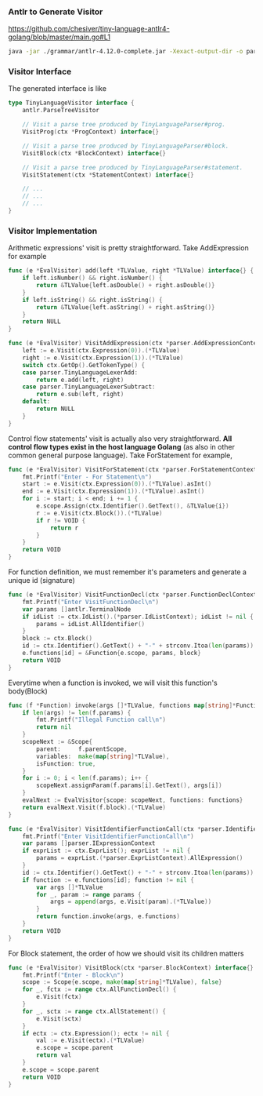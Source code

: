 ### Antlr to Generate Visitor

https://github.com/chesiver/tiny-language-antlr4-golang/blob/master/main.go#L1

```bash
java -jar ./grammar/antlr-4.12.0-complete.jar -Xexact-output-dir -o parser -visitor -no-listener -Dlanguage=Go ./grammar/TinyLanguage.g4
```

### Visitor Interface 

The generated interface is like

```go
type TinyLanguageVisitor interface {
    antlr.ParseTreeVisitor

	// Visit a parse tree produced by TinyLanguageParser#prog.
	VisitProg(ctx *ProgContext) interface{}

	// Visit a parse tree produced by TinyLanguageParser#block.
	VisitBlock(ctx *BlockContext) interface{}

	// Visit a parse tree produced by TinyLanguageParser#statement.
	VisitStatement(ctx *StatementContext) interface{}

    // ...
    // ...
    // ...
}
```

### Visitor Implementation

Arithmetic expressions' visit is pretty straightforward. Take AddExpression for example

```go
func (e *EvalVisitor) add(left *TLValue, right *TLValue) interface{} {
	if left.isNumber() && right.isNumber() {
		return &TLValue{left.asDouble() + right.asDouble()}
	}
	if left.isString() && right.isString() {
		return &TLValue{left.asString() + right.asString()}
	}
	return NULL
}

func (e *EvalVisitor) VisitAddExpression(ctx *parser.AddExpressionContext) interface{} {
	left := e.Visit(ctx.Expression(0)).(*TLValue)
	right := e.Visit(ctx.Expression(1)).(*TLValue)
	switch ctx.GetOp().GetTokenType() {
	case parser.TinyLanguageLexerAdd:
		return e.add(left, right)
	case parser.TinyLanguageLexerSubtract:
		return e.sub(left, right)
	default:
		return NULL
	}
}
```

Control flow statements' visit is actually also very straightforward. **All control flow types exist in the host language Golang**
(as also in other common general purpose language). Take ForStatement for example,

```go
func (e *EvalVisitor) VisitForStatement(ctx *parser.ForStatementContext) interface{} {
	fmt.Printf("Enter - For Statement\n")
	start := e.Visit(ctx.Expression(0)).(*TLValue).asInt()
	end := e.Visit(ctx.Expression(1)).(*TLValue).asInt()
	for i := start; i < end; i += 1 {
		e.scope.Assign(ctx.Identifier().GetText(), &TLValue{i})
		r := e.Visit(ctx.Block()).(*TLValue)
		if r != VOID {
			return r
		}
	}
	return VOID
}
```

For function definition, we must remember it's parameters and generate a unique id (signature)

```go
func (e *EvalVisitor) VisitFunctionDecl(ctx *parser.FunctionDeclContext) interface{} {
	fmt.Printf("Enter VisitFunctionDecl\n")
	var params []antlr.TerminalNode
	if idList := ctx.IdList().(*parser.IdListContext); idList != nil {
		params = idList.AllIdentifier()
	}
	block := ctx.Block()
	id := ctx.Identifier().GetText() + "-" + strconv.Itoa(len(params))
	e.functions[id] = &Function{e.scope, params, block}
	return VOID
}
```

Everytime when a function is invoked, we will visit this function's body(Block)

```go
func (f *Function) invoke(args []*TLValue, functions map[string]*Function) *TLValue {
	if len(args) != len(f.params) {
		fmt.Printf("Illegal Function call\n")
		return nil
	}
	scopeNext := &Scope{
		parent:     f.parentScope,
		variables:  make(map[string]*TLValue),
		isFunction: true,
	}
	for i := 0; i < len(f.params); i++ {
		scopeNext.assignParam(f.params[i].GetText(), args[i])
	}
	evalNext := EvalVisitor{scope: scopeNext, functions: functions}
	return evalNext.Visit(f.block).(*TLValue)
}

func (e *EvalVisitor) VisitIdentifierFunctionCall(ctx *parser.IdentifierFunctionCallContext) interface{} {
	fmt.Printf("Enter VisitIdentifierFunctionCall\n")
	var params []parser.IExpressionContext
	if exprList := ctx.ExprList(); exprList != nil {
		params = exprList.(*parser.ExprListContext).AllExpression()
	}
	id := ctx.Identifier().GetText() + "-" + strconv.Itoa(len(params))
	if function := e.functions[id]; function != nil {
		var args []*TLValue
		for _, param := range params {
			args = append(args, e.Visit(param).(*TLValue))
		}
		return function.invoke(args, e.functions)
	}
	return VOID
}
```

For Block statement, the order of how we should visit its children matters

```go
func (e *EvalVisitor) VisitBlock(ctx *parser.BlockContext) interface{} {
	fmt.Printf("Enter - Block\n")
	scope := Scope{e.scope, make(map[string]*TLValue), false}
	for _, fctx := range ctx.AllFunctionDecl() {
		e.Visit(fctx)
	}
	for _, sctx := range ctx.AllStatement() {
		e.Visit(sctx)
	}
	if ectx := ctx.Expression(); ectx != nil {
		val := e.Visit(ectx).(*TLValue)
		e.scope = scope.parent
		return val
	}
	e.scope = scope.parent
	return VOID
}
```